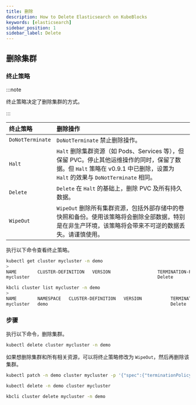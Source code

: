 ```yaml
---
title: 删除
description: How to Delete Elasticsearch on KubeBlocks
keywords: [elasticsearch]
sidebar_position: 1
sidebar_label: Delete
---
```



## 删除集群

### 终止策略

:::note

终止策略决定了删除集群的方式。

:::

| **终止策略** | **删除操作**                                                                     |
|:----------------------|:-------------------------------------------------------------------------------------------|
| `DoNotTerminate`      | `DoNotTerminate` 禁止删除操作。                                                  |
| `Halt`                | `Halt` 删除集群资源（如 Pods、Services 等），但保留 PVC。停止其他运维操作的同时，保留了数据。但 `Halt` 策略在 v0.9.1 中已删除，设置为 `Halt` 的效果与 `DoNotTerminate` 相同。  |
| `Delete`              | `Delete` 在 `Halt` 的基础上，删除 PVC 及所有持久数据。                              |
| `WipeOut`             | `WipeOut`  删除所有集群资源，包括外部存储中的卷快照和备份。使用该策略将会删除全部数据，特别是在非生产环境，该策略将会带来不可逆的数据丢失。请谨慎使用。   |

执行以下命令查看终止策略。

<Tabs>

<TabItem value="kubectl" label="kubectl" default>

```bash
kubectl get cluster mycluster -n demo
>
NAME        CLUSTER-DEFINITION   VERSION                  TERMINATION-POLICY   STATUS    AGE
mycluster                                                 Delete               Running   4m29s
```

</TabItem>

<TabItem value="kbcli" label="kbcli">

```bash
kbcli cluster list mycluster -n demo
>
NAME        NAMESPACE   CLUSTER-DEFINITION   VERSION           TERMINATION-POLICY   STATUS    CREATED-TIME
mycluster   demo                                               Delete               Running   Sep 27,2024 11:42 UTC+0800
```

</TabItem>

</Tabs>

### 步骤

执行以下命令，删除集群。

<Tabs>

<TabItem value="kubectl" label="kubectl" default>

```bash
kubectl delete cluster mycluster -n demo
```

如果想删除集群和所有相关资源，可以将终止策略修改为 `WipeOut`，然后再删除该集群。

```bash
kubectl patch -n demo cluster mycluster -p '{"spec":{"terminationPolicy":"WipeOut"}}' --type="merge"

kubectl delete -n demo cluster mycluster
```

</TabItem>

<TabItem value="kbcli" label="kbcli">

```bash
kbcli cluster delete mycluster -n demo
```

</TabItem>

</Tabs>
